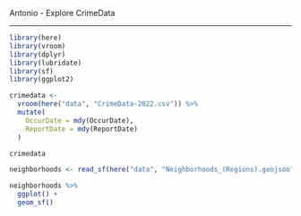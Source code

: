 
Antonio - Explore CrimeData

-----

```r
library(here)
library(vroom)
library(dplyr)
library(lubridate)
library(sf)
library(ggplot2)
```

```r
crimedata <- 
  vroom(here("data", "CrimeData-2022.csv")) %>% 
  mutate(
    OccurDate = mdy(OccurDate),
    ReportDate = mdy(ReportDate)
  )

crimedata
```

```r
neighborhoods <- read_sf(here("data", "Neighborhoods_(Regions).geojson"))

neighborhoods %>% 
  ggplot() +
  geom_sf()
```

